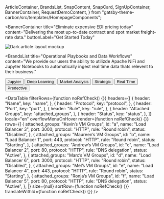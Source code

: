   ArticleContainer,
  BrandsList,
  SnapContent,
  SnapCard,
  SignUpContainer,
  BannerContainer,
  RequestDemoContent,
} from "gatsby-theme-carbon/src/templates/HomepageComponents";


<BannerContainer 
  title="Eliminate expensive EDI pricing today"
  content="Delivering the most up-to-date contract and spot market freight-rate data."
  buttonLabel="Get Started Today"
>

![Dark article layout mockup](./components/images/Article_05.png)

</BannerContainer>

<BrandsList
  title="Operational Playbooks and Data Workflows"
  content="We provide our users the ability to utilizde Apache NiFi and Jupyter Notebooks to automatically ingest real time data thats relevent to their business."
>

  <Row>
    <Column colMd={2} colLg={2}>
      <Button kind="secondary" href="#top">
        Jupyter
      </Button>
    </Column>
    <Column colMd={2} colLg={2}>
      <Button kind="secondary" href="#top">
        Deep Learning
      </Button>
    </Column>
    <Column colMd={2} colLg={2}>
      <Button kind="secondary" href="#top">
        Market Analysis
      </Button>
    </Column>
    <Column colMd={2} colLg={2}>
      <Button kind="secondary" href="#top">
       Strategic
      </Button>
    </Column>
    <Column colMd={2} colLg={2}>
      <Button kind="secondary" href="#top">
       Real Time
      </Button>
    </Column>
    <Column colMd={2} colLg={2}>
      <Button kind="secondary" href="#top">
        Predective
      </Button>
    </Column>
  </Row>
</BrandsList>

<DataTable
  filterRows={function noRefCheck() {}}
  headers={[
    {
      header: "Name",
      key: "name",
    },
    {
      header: "Protocol",
      key: "protocol",
    },
    {
      header: "Port",
      key: "port",
    },
    {
      header: "Rule",
      key: "rule",
    },
    {
      header: "Attached Groups",
      key: "attached_groups",
    },
    {
      header: "Status",
      key: "status",
    },
  ]}
  locale="en"
  overflowMenuOnHover
  render={function noRefCheck() {}}
  rows={[
    {
      attached_groups: "Kevin’s VM Groups",
      id: "a",
      name: "Load Balancer 3",
      port: 3000,
      protocol: "HTTP",
      rule: "Round robin",
      status: "Disabled",
    },
    {
      attached_groups: "Maureen’s VM Groups",
      id: "b",
      name: "Load Balancer 1",
      port: 443,
      protocol: "HTTP",
      rule: "Round robin",
      status: "Starting",
    },
    {
      attached_groups: "Andrew’s VM Groups",
      id: "c",
      name: "Load Balancer 2",
      port: 80,
      protocol: "HTTP",
      rule: "DNS delegation",
      status: "Active",
    },
    {
      attached_groups: "Marc’s VM Groups",
      id: "d",
      name: "Load Balancer 6",
      port: 3000,
      protocol: "HTTP",
      rule: "Round robin",
      status: "Disabled",
    },
    {
      attached_groups: "Mel’s VM Groups",
      id: "e",
      name: "Load Balancer 4",
      port: 443,
      protocol: "HTTP",
      rule: "Round robin",
      status: "Starting",
    },
    {
      attached_groups: "Ronja’s VM Groups",
      id: "f",
      name: "Load Balancer 5",
      port: 80,
      protocol: "HTTP",
      rule: "DNS delegation",
      status: "Active",
    },
  ]}
  size={null}
  sortRow={function noRefCheck() {}}
  translateWithId={function noRefCheck() {}}
/>
